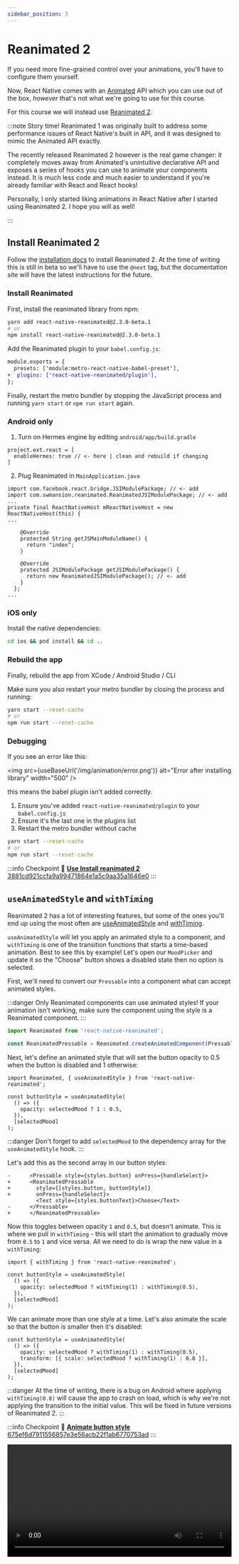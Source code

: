 ```yaml
---
sidebar_position: 3
---
```



# Reanimated 2

If you need more fine-grained control over your animations, you'll have to configure them yourself.

Now, React Native comes with an [Animated](https://reactnative.dev/docs/animated) API which you can use out of the box, _however_ that's not what we're going to use for this course.

For this course we will instead use [Reanimated 2](https://docs.swmansion.com/react-native-reanimated/docs).

:::note Story time!
Reanimated 1 was originally built to address some performance issues of React Native's built in API, and it was designed to mimic the Animated API exactly.

The recently released Reanimated 2 however is the real game changer: it completely moves away from Animated's unintuitive declarative API and exposes a series of hooks you can use to animate your components instead. It is much less code and much easier to understand if you're already familiar with React and React hooks!

Personally, I only started liking animations in React Native after I started using Reanimated 2. I hope you will as well!

:::

## Install Reanimated 2

Follow the [installation docs](https://docs.swmansion.com/react-native-reanimated/docs/fundamentals/installation) to install Reanimated 2. At the time of writing this is still in beta so we'll have to use the `@next` tag, but the documentation site will have the latest instructions for the future.

### Install Reanimated

First, install the reanimated library from npm:

```bash
yarn add react-native-reanimated@2.3.0-beta.1
# or
npm install react-native-reanimated@2.3.0-beta.1
```

Add the Reanimated plugin to your `babel.config.js`:

```diff title="babel.config.js"
module.exports = {
  presets: ['module:metro-react-native-babel-preset'],
+  plugins: ['react-native-reanimated/plugin'],
};

```

Finally, restart the metro bundler by stopping the JavaScript process and running `yarn start` or `npm run start` again.

### Android only

1. Turn on Hermes engine by editing `android/app/build.gradle`

```
project.ext.react = [
  enableHermes: true // <- here | clean and rebuild if changing
]
```

2. Plug Reanimated in `MainApplication.java`

```
import com.facebook.react.bridge.JSIModulePackage; // <- add
import com.swmansion.reanimated.ReanimatedJSIModulePackage; // <- add
...
private final ReactNativeHost mReactNativeHost = new ReactNativeHost(this) {
...

    @Override
    protected String getJSMainModuleName() {
      return "index";
    }

    @Override
    protected JSIModulePackage getJSIModulePackage() {
      return new ReanimatedJSIModulePackage(); // <- add
    }
  };
...
```

### iOS only

Install the native dependencies:

```bash
cd ios && pod install && cd ..
```

### Rebuild the app

Finally, rebuild the app from XCode / Android Studio / CLI

Make sure you also restart your metro bundler by closing the process and running:

```bash
yarn start --reset-cache
# or
npm run start --reset-cache
```

### Debugging

If you see an error like this:

<img
  src={useBaseUrl('/img/animation/error.png')}
  alt="Error after installing library"
  width="500"
/>

this means the babel plugin isn't added correctly.

1. Ensure you've added `react-native-reanimated/plugin` to your `babel.config.js`
2. Ensure it's the last one in the plugins list
3. Restart the metro bundler without cache

```bash
yarn start --reset-cache
# or
npm run start --reset-cache
```

:::info Checkpoint 🔗
[**Use Install reanimated 2** 3881cd921ccfa9a99471864e1a5c9aa35a1646e0](https://github.com/kadikraman/MoodTracker/commit/3881cd921ccfa9a99471864e1a5c9aa35a1646e0)
:::

## `useAnimatedStyle` and `withTiming`

Reanimated 2 has a lot of interesting features, but some of the ones you'll end up using the most often are [useAnimatedStyle](https://docs.swmansion.com/react-native-reanimated/docs/api/hooks/useAnimatedStyle) and [withTiming](https://docs.swmansion.com/react-native-reanimated/docs/api/animations/withTiming).

`useAnimatedStyle` will let you apply an animated style to a component, and `withTiming` is one of the transition functions that starts a time-based animation. Best to see this by example! Let's open our `MoodPicker` and update it so the "Choose" button shows a disabled state then no option is selected.

First, we'll need to convert our `Pressable` into a component what can accept animated styles.

:::danger
Only Reanimated components can use animated styles! If your animation isn't working, make sure the component using the style is a Reanimated component.
:::

```ts
import Reanimated from 'react-native-reanimated';

const ReanimatedPressable = Reanimated.createAnimatedComponent(Pressable);
```

Next, let's define an animated style that will set the button opacity to 0.5 when the button is disabled and 1 otherwise:

```tsx
import Reanimated, { useAnimatedStyle } from 'react-native-reanimated';

const buttonStyle = useAnimatedStyle(
  () => ({
    opacity: selectedMood ? 1 : 0.5,
  }),
  [selectedMood]
);
```

:::danger
Don't forget to add `selectedMood` to the dependency array for the `useAnimatedStyle` hook.
:::

Let's add this as the second array in our button styles:

```tsx
-      <Pressable style={styles.button} onPress={handleSelect}>
+      <ReanimatedPressable
+        style={[styles.button, buttonStyle]}
+        onPress={handleSelect}>
         <Text style={styles.buttonText}>Choose</Text>
-      </Pressable>
+      </ReanimatedPressable>
```

Now this toggles between opacity `1` and `0.5`, but doesn't animate. This is where we pull in `withTiming` - this will start the animation to gradually move from `0.5` to `1` and vice versa. All we need to do is wrap the new value in a `withTiming`:

```tsx
import { withTiming } from 'react-native-reanimated';

const buttonStyle = useAnimatedStyle(
  () => ({
    opacity: selectedMood ? withTiming(1) : withTiming(0.5),
  }),
  [selectedMood]
);
```

We can animate more than one style at a time. Let's also animate the scale so that the button is smaller then it's disabled:

```tsx
const buttonStyle = useAnimatedStyle(
  () => ({
    opacity: selectedMood ? withTiming(1) : withTiming(0.5),
    transform: [{ scale: selectedMood ? withTiming(1) : 0.8 }],
  }),
  [selectedMood]
);
```

:::danger
At the time of writing, there is a bug on Android where applying `withTiming(0.8)` will cause the app to crash on load, which is why we're not applying the transition to the initial value. This will be fixed in future versions of Reanimated 2.
:::

:::info Checkpoint 🔗
[**Animate button style** 675ef6d7911556857e3e56acb22f1ab6770753ad](https://github.com/kadikraman/MoodTracker/commit/675ef6d7911556857e3e56acb22f1ab6770753ad)
:::

<div>
  <video width="100%" controls>
    <source
      src={useBaseUrl('/img/animation/button-animation.mp4')}
      type="video/mp4"
    />
  </video>
</div>
